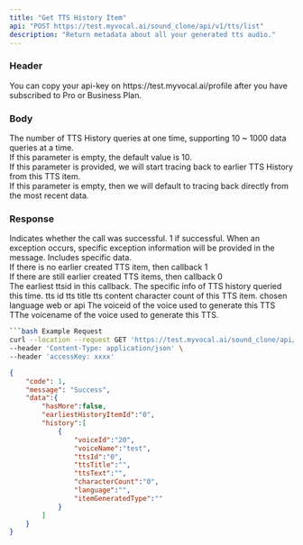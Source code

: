 ---
title: "Get TTS History Item"
api: "POST https://test.myvocal.ai/sound_clone/api/v1/tts/list"
description: "Return metadata about all your generated tts audio."
---
### Header
<ParamField header="accessKey"   type="string" required>
  You can copy your api-key on https://test.myvocal.ai/profile after you have subscribed to Pro or Business Plan.
</ParamField>

### Body
<ParamField body="limit" type="number">
<div>The number of TTS History queries at one time, supporting 10 ~ 1000 data queries at a time.</div>
<div>If this parameter is empty, the default value is 10.</div>
</ParamField>
<ParamField body="startBeforeTTSId" type="string">
<div>If this parameter is provided, we will start tracing back to earlier TTS History from this TTS item.</div>
<div>If this parameter is empty, then we will default to tracing back directly from the most recent data.</div>
</ParamField>

### Response
<ResponseField name="code" type="number" required>
  Indicates whether the call was successful. 1 if successful.
</ResponseField>

<ResponseField name="message" type="string" >
  When an exception occurs, specific exception information will be provided in the message.
</ResponseField>

<ResponseField name="data" type="object" >
Includes specific data.
    <Expandable title="Toggle object">
      <ResponseField name="hasMore" type="boolean" >
                <div>If there is no earlier created TTS item, then callback 1</div>
                <div>If there are still earlier created TTS items, then callback 0</div>
            </ResponseField>
      <ResponseField name="earliestHistoryItemId" type="String" >
                The earliest ttsid in this callback.
        </ResponseField>
        <ResponseField name="history" type="list">
                The specific info of TTS history queried this time.
            <Expandable title="Toggle object">
            <ResponseField name="ttsId" type="string" >
                tts id
            </ResponseField>
            <ResponseField name="ttsTitle" type="string" >
                tts title
            </ResponseField>
            <ResponseField name="ttsText" type="string" >
            tts content
            </ResponseField>
            <ResponseField name="characterCount" type="number" >
            character count of this TTS item.
            </ResponseField>
            <ResponseField name="language" type="string" >
            chosen language
            </ResponseField>
            <ResponseField name="itemGeneratedType" type="string" >
            web or api
            </ResponseField>
            <ResponseField name="voiceId" type="string" >
                The voiceid of the voice used to generate this TTS
            </ResponseField>
            <ResponseField name="voiceName" type="string" >
                TThe voicename of the voice used to generate this TTS.
            </ResponseField>
            </Expandable>
        </ResponseField>
    </Expandable>
</ResponseField>

<RequestExample>

```bash Example Request
```bash Example Request
curl --location --request GET 'https://test.myvocal.ai/sound_clone/api/v1/tts/list' \
--header 'Content-Type: application/json' \
--header 'accessKey: xxxx'
```

</RequestExample>

<ResponseExample>

```json Response
{
  	"code": 1,
	"message": "Success",
    "data":{
        "hasMore":false,
        "earliestHistoryItemId":"0",
        "history":[
            {
                "voiceId":"20",
                "voiceName":"test",
                "ttsId":"0",
                "ttsTitle":"",
                "ttsText":"",
                "characterCount":"0",
                "language":"",
                "itemGeneratedType":""
            }
        ]
    }
}
```

</ResponseExample>
